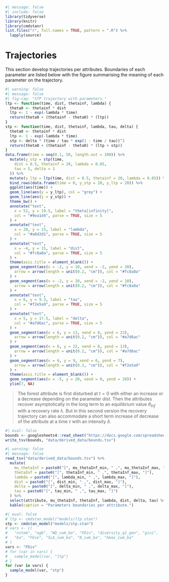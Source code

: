 ```r
#| message: false
#| include: false
library(tidyverse)
library(knitr)
library(cmdstanr)
list.files("r", full.names = TRUE, pattern = ".R") %>%
  lapply(source)
```

# Trajectories

This section develop trajectories per attributes. Boundaries of each parameter are listed below with the figure summarising the meaning of each parameter on the trajectory.

```r
#| warning: false
#| message: false
#| fig-cap: "STP trajectory with parameters."
ltp <- function(time, dist, thetainf, lambda) {
  theta0 <- thetainf * dist
  ltp <- 1 - exp(-lambda * time)
  return(theta0 + (thetainf - theta0) * (ltp))
}
stp <- function(time, dist, thetainf, lambda, tau, delta) {
  theta0 <- thetainf * dist
  ltp <- 1 - exp(-lambda * time)
  stp <- delta * (time / tau * exp(1 - time / tau))^2
  return(theta0 + (thetainf - theta0) * (ltp + stp))
}
data.frame(time = seq(0.1, 50, length.out = 100)) %>%
  mutate(y_stp = stp(time,
    dist = 0.5, thetainf = 20, lambda = 0.05,
    tau = 5, delta = 1
  )) %>%
  mutate(y_ltp = ltp(time, dist = 0.5, thetainf = 20, lambda = 0.05)) %>%
  bind_rows(data.frame(time = 0, y_stp = 20, y_ltp = 20)) %>%
  ggplot(aes(time)) +
  geom_line(aes(y = y_ltp), col = "grey") +
  geom_line(aes(y = y_stp)) +
  theme_bw() +
  annotate("text",
    x = 52, y = 19.5, label = "theta[infinity]",
    col = "#9ea1d4", parse = TRUE, size = 5
  ) +
  annotate("text",
    x = 20, y = 15, label = "lambda",
    col = "#a8d2d1", parse = TRUE, size = 5
  ) +
  annotate("text",
    x = -4, y = 15, label = "dist",
    col = "#fc8a8a", parse = TRUE, size = 5
  ) +
  theme(axis.title = element_blank()) +
  geom_segment(aes(x = -2, y = 10, xend = -2, yend = 20),
    arrow = arrow(length = unit(0.2, "cm")), col = "#fc8a8a"
  ) +
  geom_segment(aes(x = -2, y = 20, xend = -2, yend = 10),
    arrow = arrow(length = unit(0.2, "cm")), col = "#fc8a8a"
  ) +
  annotate("text",
    x = 6, y = 9.3, label = "tau",
    col = "#f2e5a9", parse = TRUE, size = 5
  ) +
  annotate("text",
    x = 5, y = 17.5, label = "delta",
    col = "#a7d6ac", parse = TRUE, size = 5
  ) +
  geom_segment(aes(x = 6, y = 13, xend = 6, yend = 22),
    arrow = arrow(length = unit(0.2, "cm")), col = "#a7d6ac"
  ) +
  geom_segment(aes(x = 6, y = 22, xend = 6, yend = 13),
    arrow = arrow(length = unit(0.2, "cm")), col = "#a7d6ac"
  ) +
  geom_segment(aes(x = 6, y = 9, xend = 6, yend = 7),
    arrow = arrow(length = unit(0.2, "cm")), col = "#f2e5a9"
  ) +
  theme(axis.title = element_blank()) +
  geom_segment(aes(x = -5, y = 20, xend = 0, yend = 20)) +
  ylim(7, NA)
```

> The forest attribute is first disturbed at $t=0$ with either an increase or a decrease depending on the parameter $dist$. Then the attributes recover asymptotically in the long term to an equilibrium value $\theta_{Inf}$ with a recovery rate $\lambda$. But in this second version the recovery trajectory can also accommodate a short term increase of decrease of the attribute at a time $\tau$ with an intensity $\delta$.

```r
#| eval: false
bounds <- googlesheets4::read_sheet("https://docs.google.com/spreadsheets/d/1rZZ_dKebVp1RnxI0ZawaSQws72FhubuPZ8O27DzJtFE/edit?usp=sharing") # nolint
write_tsv(bounds, "data/derived_data/bounds.tsv")
```

```r
#| warning: false
#| message: false
read_tsv("data/derived_data/bounds.tsv") %>%
  mutate(
    mu_thetaInf = paste0("[", mu_thetaInf_min, " ,", mu_thetaInf_max, "]"),
    thetaInf = paste0("[", thetaInf_min, " ,", thetaInf_max, "]"),
    lambda = paste0("[", lambda_min, " ,", lambda_max, "]"),
    dist = paste0("[", dist_min, " ,", dist_max, "]"),
    delta = paste0("[", delta_min, " ,", delta_max, "]"),
    tau = paste0("[", tau_min, " ,", tau_max, "]")
  ) %>%
  select(attribute, mu_thetaInf, thetaInf, lambda, dist, delta, tau) %>%
  kable(caption = "Parameters boundaries per attribute.")
```

```r
#| eval: false
# ltp <- cmdstan_model("models/ltp.stan")
stp <- cmdstan_model("models/stp.stan")
# vars <- c(
#   "nstem", "agb", "WD_cwm_ba", "FDiv", "diversity_q1_gen", "gini",
#   "ba", "FEve", "SLA_cwm_ba", "N_cwm_ba", "hmax_cwm_ba"
# )
vars <- "FDiv"
# for (var in vars) {
#   sample_model(var, "ltp")
# }
for (var in vars) {
  sample_model(var, "stp")
}
```
